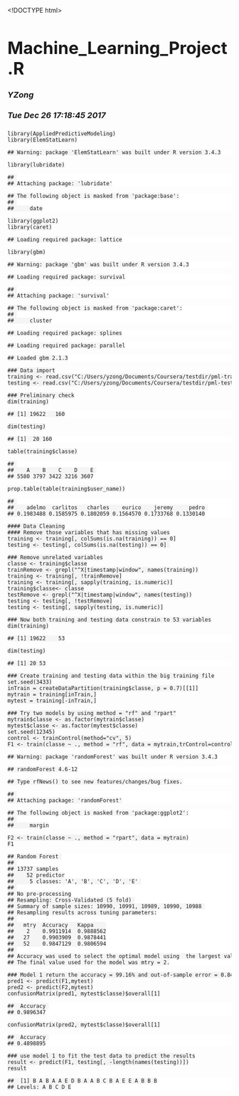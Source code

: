 <!DOCTYPE html>

<html xmlns="http://www.w3.org/1999/xhtml">

<head>

<meta charset="utf-8" />
<meta http-equiv="Content-Type" content="text/html; charset=utf-8" />
<meta name="generator" content="pandoc" />


<meta name="author" content="YZong" />


<title>Machine_Learning_Project.R</title>

<style type="text/css">code{white-space: pre;}</style>
<style type="text/css">
  pre:not([class]) {
    background-color: white;
  }
</style>
<script type="text/javascript">
if (window.hljs) {
  hljs.configure({languages: []});
  hljs.initHighlightingOnLoad();
  if (document.readyState && document.readyState === "complete") {
    window.setTimeout(function() { hljs.initHighlighting(); }, 0);
  }
}
</script>



<style type="text/css">
h1 {
  font-size: 34px;
}
h1.title {
  font-size: 38px;
}
h2 {
  font-size: 30px;
}
h3 {
  font-size: 24px;
}
h4 {
  font-size: 18px;
}
h5 {
  font-size: 16px;
}
h6 {
  font-size: 12px;
}
.table th:not([align]) {
  text-align: left;
}
</style>


</head>

<body>

<style type="text/css">
.main-container {
  max-width: 940px;
  margin-left: auto;
  margin-right: auto;
}
code {
  color: inherit;
  background-color: rgba(0, 0, 0, 0.04);
}
img {
  max-width:100%;
  height: auto;
}
.tabbed-pane {
  padding-top: 12px;
}
button.code-folding-btn:focus {
  outline: none;
}
</style>



<div class="container-fluid main-container">

<!-- tabsets -->
<script>
$(document).ready(function () {
  window.buildTabsets("TOC");
});
</script>

<!-- code folding -->






<div class="fluid-row" id="header">



<h1 class="title toc-ignore">Machine_Learning_Project.R</h1>
<h4 class="author"><em>YZong</em></h4>
<h4 class="date"><em>Tue Dec 26 17:18:45 2017</em></h4>

</div>


<pre class="r"><code>library(AppliedPredictiveModeling)
library(ElemStatLearn)</code></pre>
<pre><code>## Warning: package 'ElemStatLearn' was built under R version 3.4.3</code></pre>
<pre class="r"><code>library(lubridate)</code></pre>
<pre><code>## 
## Attaching package: 'lubridate'</code></pre>
<pre><code>## The following object is masked from 'package:base':
## 
##     date</code></pre>
<pre class="r"><code>library(ggplot2)
library(caret)</code></pre>
<pre><code>## Loading required package: lattice</code></pre>
<pre class="r"><code>library(gbm)</code></pre>
<pre><code>## Warning: package 'gbm' was built under R version 3.4.3</code></pre>
<pre><code>## Loading required package: survival</code></pre>
<pre><code>## 
## Attaching package: 'survival'</code></pre>
<pre><code>## The following object is masked from 'package:caret':
## 
##     cluster</code></pre>
<pre><code>## Loading required package: splines</code></pre>
<pre><code>## Loading required package: parallel</code></pre>
<pre><code>## Loaded gbm 2.1.3</code></pre>
<pre class="r"><code>### Data import
training &lt;- read.csv(&quot;C:/Users/yzong/Documents/Coursera/testdir/pml-training.csv&quot;,na.strings = c(&quot;NA&quot;, &quot;#DIV/0!&quot;, &quot;&quot;))
testing &lt;- read.csv(&quot;C:/Users/yzong/Documents/Coursera/testdir/pml-testing.csv&quot;,na.strings = c(&quot;NA&quot;, &quot;#DIV/0!&quot;, &quot;&quot;))

### Preliminary check
dim(training)</code></pre>
<pre><code>## [1] 19622   160</code></pre>
<pre class="r"><code>dim(testing)</code></pre>
<pre><code>## [1]  20 160</code></pre>
<pre class="r"><code>table(training$classe)</code></pre>
<pre><code>## 
##    A    B    C    D    E 
## 5580 3797 3422 3216 3607</code></pre>
<pre class="r"><code>prop.table(table(training$user_name))</code></pre>
<pre><code>## 
##    adelmo  carlitos   charles    eurico    jeremy     pedro 
## 0.1983488 0.1585975 0.1802059 0.1564570 0.1733768 0.1330140</code></pre>
<pre class="r"><code>#### Data Cleaning
#### Remove those variables that has missing values
training &lt;- training[, colSums(is.na(training)) == 0]
testing &lt;- testing[, colSums(is.na(testing)) == 0] 

### Remove unrelated variables
classe &lt;- training$classe
trainRemove &lt;- grepl(&quot;^X|timestamp|window&quot;, names(training))
training &lt;- training[, !trainRemove]
training &lt;- training[, sapply(training, is.numeric)]
training$classe&lt;- classe
testRemove &lt;- grepl(&quot;^X|timestamp|window&quot;, names(testing))
testing &lt;- testing[, !testRemove]
testing &lt;- testing[, sapply(testing, is.numeric)]

### Now both training and testing data constrain to 53 variables
dim(training)</code></pre>
<pre><code>## [1] 19622    53</code></pre>
<pre class="r"><code>dim(testing)</code></pre>
<pre><code>## [1] 20 53</code></pre>
<pre class="r"><code>### Create training and testing data within the big training file
set.seed(3433)
inTrain = createDataPartition(training$classe, p = 0.7)[[1]]
mytrain = training[inTrain,]
mytest = training[-inTrain,]

### Try two models by using method = &quot;rf&quot; and &quot;rpart&quot;
mytrain$classe &lt;- as.factor(mytrain$classe)
mytest$classe &lt;- as.factor(mytest$classe)
set.seed(12345)
control &lt;- trainControl(method=&quot;cv&quot;, 5)
F1 &lt;- train(classe ~ ., method = &quot;rf&quot;, data = mytrain,trControl=control, importance=TRUE, ntree=100)</code></pre>
<pre><code>## Warning: package 'randomForest' was built under R version 3.4.3</code></pre>
<pre><code>## randomForest 4.6-12</code></pre>
<pre><code>## Type rfNews() to see new features/changes/bug fixes.</code></pre>
<pre><code>## 
## Attaching package: 'randomForest'</code></pre>
<pre><code>## The following object is masked from 'package:ggplot2':
## 
##     margin</code></pre>
<pre class="r"><code>F2 &lt;- train(classe ~ ., method = &quot;rpart&quot;, data = mytrain)
F1</code></pre>
<pre><code>## Random Forest 
## 
## 13737 samples
##    52 predictor
##     5 classes: 'A', 'B', 'C', 'D', 'E' 
## 
## No pre-processing
## Resampling: Cross-Validated (5 fold) 
## Summary of sample sizes: 10990, 10991, 10989, 10990, 10988 
## Resampling results across tuning parameters:
## 
##   mtry  Accuracy   Kappa    
##    2    0.9911914  0.9888562
##   27    0.9903909  0.9878441
##   52    0.9847129  0.9806594
## 
## Accuracy was used to select the optimal model using  the largest value.
## The final value used for the model was mtry = 2.</code></pre>
<pre class="r"><code>### Model 1 return the accuracy = 99.16% and out-of-sample error = 0.84%
pred1 &lt;- predict(F1,mytest)
pred2 &lt;- predict(F2,mytest)
confusionMatrix(pred1, mytest$classe)$overall[1]</code></pre>
<pre><code>##  Accuracy 
## 0.9896347</code></pre>
<pre class="r"><code>confusionMatrix(pred2, mytest$classe)$overall[1]</code></pre>
<pre><code>##  Accuracy 
## 0.4898895</code></pre>
<pre class="r"><code>### use model 1 to fit the test data to predict the results
result &lt;- predict(F1, testing[, -length(names(testing))])
result</code></pre>
<pre><code>##  [1] B A B A A E D B A A B C B A E E A B B B
## Levels: A B C D E</code></pre>




</div>

<script>

// add bootstrap table styles to pandoc tables
function bootstrapStylePandocTables() {
  $('tr.header').parent('thead').parent('table').addClass('table table-condensed');
}
$(document).ready(function () {
  bootstrapStylePandocTables();
});


</script>

<!-- dynamically load mathjax for compatibility with self-contained -->
<script>
  (function () {
    var script = document.createElement("script");
    script.type = "text/javascript";
    script.src  = "https://mathjax.rstudio.com/latest/MathJax.js?config=TeX-AMS-MML_HTMLorMML";
    document.getElementsByTagName("head")[0].appendChild(script);
  })();
</script>

</body>
</html>
